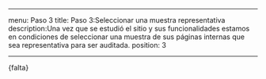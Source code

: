 
---
menu: Paso 3
title: Paso 3:Seleccionar una muestra representativa
description:Una vez que se estudió el sitio y sus funcionalidades estamos en condiciones de seleccionar una muestra de sus páginas internas que sea representativa para ser auditada.
position: 3

---


{falta}
